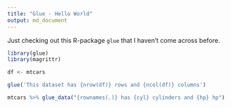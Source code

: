 ---
title: "Glue - Hello World"
output: md_document
---

Just checking out this R-package `glue` that I haven't come across before. 


```{r results='hide',message=FALSE,warning=FALSE}
library(glue)
library(magrittr)

df <- mtcars
```

```{r}
glue('This dataset has {nrow(df)} rows and {ncol(df)} columns')
```


```{r}
mtcars %>% glue_data("{rownames(.)} has {cyl} cylinders and {hp} hp")
```    



